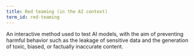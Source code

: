 ```yaml
---
title: Red teaming (in the AI context)
term_id: red-teaming
---
```


An interactive method used to test AI models, with the aim of preventing harmful behavior such as the leakage of sensitive data and the generation of toxic, biased, or factually inaccurate content.

